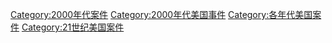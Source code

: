 [[Category:2000年代案件|Category:2000年代案件]]
[[Category:2000年代美国事件|Category:2000年代美国事件]]
[[Category:各年代美国案件|Category:各年代美国案件]]
[[Category:21世纪美国案件|Category:21世纪美国案件]]